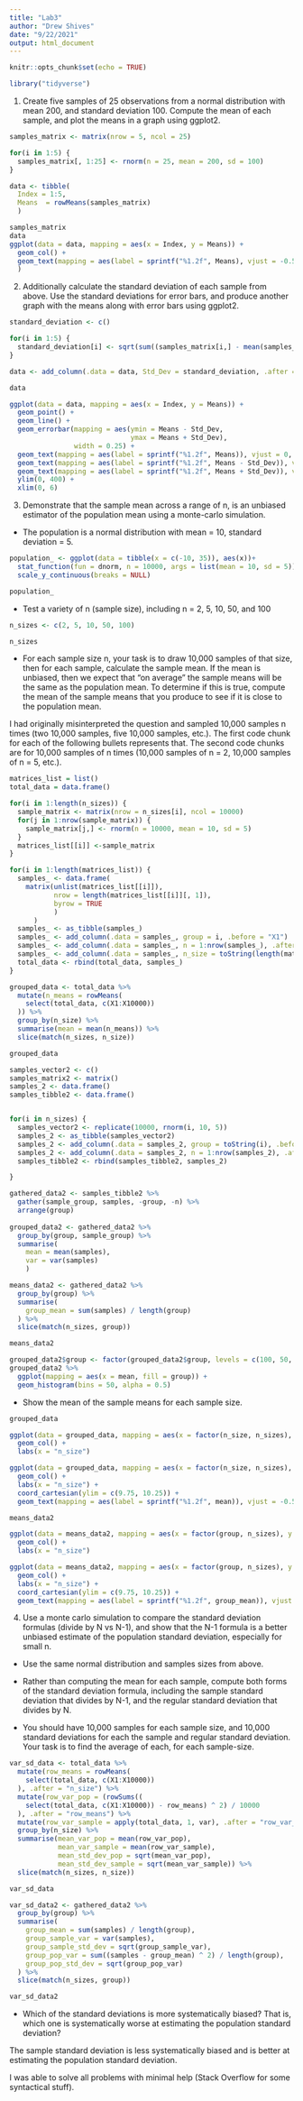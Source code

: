```yaml
---
title: "Lab3"
author: "Drew Shives"
date: "9/22/2021"
output: html_document
---
```


```r
knitr::opts_chunk$set(echo = TRUE)
```

```r
library("tidyverse")
```


1) Create five samples of 25 observations from a normal distribution with mean 200, and standard deviation 100. Compute the mean of each sample, and plot the means in a graph using ggplot2.

```r
samples_matrix <- matrix(nrow = 5, ncol = 25)

for(i in 1:5) {
  samples_matrix[, 1:25] <- rnorm(n = 25, mean = 200, sd = 100)
}

data <- tibble(
  Index = 1:5,
  Means  = rowMeans(samples_matrix)
  )

samples_matrix
data
ggplot(data = data, mapping = aes(x = Index, y = Means)) +
  geom_col() +
  geom_text(mapping = aes(label = sprintf("%1.2f", Means), vjust = -0.5)
  )
```

2) Additionally calculate the standard deviation of each sample from above. Use the standard deviations for error bars, and produce another graph with the means along with error bars using ggplot2.

```r
standard_deviation <- c()

for(i in 1:5) {
  standard_deviation[i] <- sqrt(sum((samples_matrix[i,] - mean(samples_matrix[i,])) ^ 2) / length(samples_matrix[i,]))
}

data <- add_column(.data = data, Std_Dev = standard_deviation, .after = "Means")

data

ggplot(data = data, mapping = aes(x = Index, y = Means)) +
  geom_point() +
  geom_line() +
  geom_errorbar(mapping = aes(ymin = Means - Std_Dev,
                              ymax = Means + Std_Dev),
                width = 0.25) +
  geom_text(mapping = aes(label = sprintf("%1.2f", Means)), vjust = 0, hjust = -0.1) +
  geom_text(mapping = aes(label = sprintf("%1.2f", Means - Std_Dev)), vjust = 8, hjust = -0.1) +
  geom_text(mapping = aes(label = sprintf("%1.2f", Means + Std_Dev)), vjust = -9, hjust = -0.1) +
  ylim(0, 400) +
  xlim(0, 6)
```

3) Demonstrate that the sample mean across a range of n, is an unbiased estimator of the population mean using a monte-carlo simulation.

 - The population is a normal distribution with mean = 10, standard deviation = 5.
 
```r
population_ <- ggplot(data = tibble(x = c(-10, 35)), aes(x))+ 
  stat_function(fun = dnorm, n = 10000, args = list(mean = 10, sd = 5)) + 
  scale_y_continuous(breaks = NULL)

population_
```

 - Test a variety of n (sample size), including n = 2, 5, 10, 50, and 100
 
```r
n_sizes <- c(2, 5, 10, 50, 100)

n_sizes
```
 
 
 - For each sample size n, your task is to draw 10,000 samples of that size, then for each sample, calculate the sample mean. If the mean is unbiased, then we expect that “on average” the sample means will be the same as the population mean. To determine if this is true, compute the mean of the sample means that you produce to see if it is close to the population mean.
 
I had originally misinterpreted the question and sampled 10,000 samples n times (two 10,000 samples, five 10,000 samples, etc.). The first code chunk for each of the following bullets represents that. The second code chunks are for 10,000 samples of n times (10,000 samples of n = 2, 10,000 samples of n = 5, etc.).
 
```r
matrices_list = list()
total_data = data.frame()

for(i in 1:length(n_sizes)) {
  sample_matrix <- matrix(nrow = n_sizes[i], ncol = 10000)
  for(j in 1:nrow(sample_matrix)) {
    sample_matrix[j,] <- rnorm(n = 10000, mean = 10, sd = 5)
  }
  matrices_list[[i]] <-sample_matrix
}

for(i in 1:length(matrices_list)) {
  samples_ <- data.frame(
    matrix(unlist(matrices_list[[i]]),
           nrow = length(matrices_list[[i]][, 1]),
           byrow = TRUE
           )
      )
  samples_ <- as_tibble(samples_)
  samples_ <- add_column(.data = samples_, group = i, .before = "X1")
  samples_ <- add_column(.data = samples_, n = 1:nrow(samples_), .after = "group")
  samples_ <- add_column(.data = samples_, n_size = toString(length(matrices_list[[i]][, 1])), .after = "n")
  total_data <- rbind(total_data, samples_)
}

grouped_data <- total_data %>%
  mutate(n_means = rowMeans(
    select(total_data, c(X1:X10000))
  )) %>%
  group_by(n_size) %>%
  summarise(mean = mean(n_means)) %>%
  slice(match(n_sizes, n_size))

grouped_data
```

```r
samples_vector2 <- c()
samples_matrix2 <- matrix()
samples_2 <- data.frame()
samples_tibble2 <- data.frame()


for(i in n_sizes) {
  samples_vector2 <- replicate(10000, rnorm(i, 10, 5))
  samples_2 <- as_tibble(samples_vector2)
  samples_2 <- add_column(.data = samples_2, group = toString(i), .before = "V1")
  samples_2 <- add_column(.data = samples_2, n = 1:nrow(samples_2), .after = "group")
  samples_tibble2 <- rbind(samples_tibble2, samples_2)

}

gathered_data2 <- samples_tibble2 %>% 
  gather(sample_group, samples, -group, -n) %>%
  arrange(group)
  
grouped_data2 <- gathered_data2 %>% 
  group_by(group, sample_group) %>%
  summarise(
    mean = mean(samples),
    var = var(samples)
    )

means_data2 <- gathered_data2 %>%
  group_by(group) %>%
  summarise(
    group_mean = sum(samples) / length(group)
  ) %>%
  slice(match(n_sizes, group))

means_data2

grouped_data2$group <- factor(grouped_data2$group, levels = c(100, 50, 10, 5, 2))
grouped_data2 %>% 
  ggplot(mapping = aes(x = mean, fill = group)) + 
  geom_histogram(bins = 50, alpha = 0.5)

```


 - Show the mean of the sample means for each sample size.

```r
grouped_data

ggplot(data = grouped_data, mapping = aes(x = factor(n_size, n_sizes), y = mean)) +
  geom_col() +
  labs(x = "n_size")

ggplot(data = grouped_data, mapping = aes(x = factor(n_size, n_sizes), y = mean)) +
  geom_col() +
  labs(x = "n_size") +
  coord_cartesian(ylim = c(9.75, 10.25)) +
  geom_text(mapping = aes(label = sprintf("%1.2f", mean)), vjust = -0.5)
```

```r
means_data2

ggplot(data = means_data2, mapping = aes(x = factor(group, n_sizes), y = group_mean)) +
  geom_col() +
  labs(x = "n_size")

ggplot(data = means_data2, mapping = aes(x = factor(group, n_sizes), y = group_mean)) +
  geom_col() +
  labs(x = "n_size") +
  coord_cartesian(ylim = c(9.75, 10.25)) +
  geom_text(mapping = aes(label = sprintf("%1.2f", group_mean)), vjust = -0.5)
```


4) Use a monte carlo simulation to compare the standard deviation formulas (divide by N vs N-1), and show that the N-1 formula is a better unbiased estimate of the population standard deviation, especially for small n.

 - Use the same normal distribution and samples sizes from above.

- Rather than computing the mean for each sample, compute both forms of the standard deviation formula, including the sample standard deviation that divides by N-1, and the regular standard deviation that divides by N.

- You should have 10,000 samples for each sample size, and 10,000 standard deviations for each the sample and regular standard deviation. Your task is to find the average of each, for each sample-size.

```r
var_sd_data <- total_data %>%
  mutate(row_means = rowMeans(
    select(total_data, c(X1:X10000))
  ), .after = "n_size") %>%
  mutate(row_var_pop = (rowSums((
    select(total_data, c(X1:X10000)) - row_means) ^ 2) / 10000
  ), .after = "row_means") %>%
  mutate(row_var_sample = apply(total_data, 1, var), .after = "row_var_pop") %>%
  group_by(n_size) %>%
  summarise(mean_var_pop = mean(row_var_pop),
            mean_var_sample = mean(row_var_sample),
            mean_std_dev_pop = sqrt(mean_var_pop),
            mean_std_dev_sample = sqrt(mean_var_sample)) %>%
  slice(match(n_sizes, n_size))

var_sd_data
```

```r
var_sd_data2 <- gathered_data2 %>%
  group_by(group) %>%
  summarise(
    group_mean = sum(samples) / length(group),
    group_sample_var = var(samples),
    group_sample_std_dev = sqrt(group_sample_var),
    group_pop_var = sum((samples - group_mean) ^ 2) / length(group),
    group_pop_std_dev = sqrt(group_pop_var)
  ) %>%
  slice(match(n_sizes, group))

var_sd_data2
```


- Which of the standard deviations is more systematically biased? That is, which one is systematically worse at estimating the population standard deviation?

The sample standard deviation is less systematically biased and is better at estimating the population standard deviation.



I was able to solve all problems with minimal help (Stack Overflow for some syntactical stuff).
